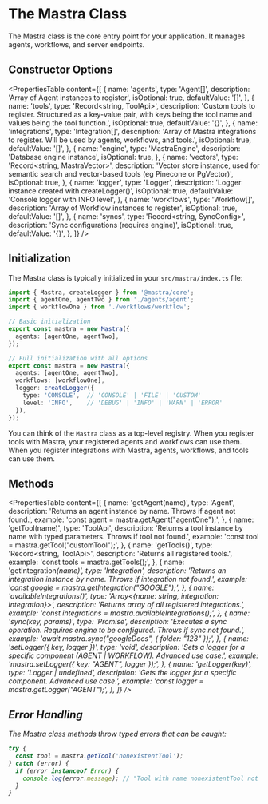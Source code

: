# The Mastra Class

The Mastra class is the core entry point for your application. It manages agents, workflows, and server endpoints.

## Constructor Options

<PropertiesTable
  content={[
    {
      name: 'agents',
      type: 'Agent[]',
      description: 'Array of Agent instances to register',
      isOptional: true,
      defaultValue: '[]',
    },
    {
      name: 'tools',
      type: 'Record<string, ToolApi>',
      description:
        'Custom tools to register. Structured as a key-value pair, with keys being the tool name and values being the tool function.',
      isOptional: true,
      defaultValue: '{}',
    },
    {
      name: 'integrations',
      type: 'Integration[]',
      description: 'Array of Mastra integrations to register. Will be used by agents, workflows, and tools.',
      isOptional: true,
      defaultValue: '[]',
    },
    {
      name: 'engine',
      type: 'MastraEngine',
      description: 'Database engine instance',
      isOptional: true,
    },
    {
      name: 'vectors',
      type: 'Record<string, MastraVector>',
      description: 'Vector store instance, used for semantic search and vector-based tools (eg Pinecone or PgVector)',
      isOptional: true,
    },
    {
      name: 'logger',
      type: 'Logger',
      description: 'Logger instance created with createLogger()',
      isOptional: true,
      defaultValue: 'Console logger with INFO level',
    },
    {
      name: 'workflows',
      type: 'Workflow[]',
      description: 'Array of Workflow instances to register',
      isOptional: true,
      defaultValue: '[]',
    },
    {
      name: 'syncs',
      type: 'Record<string, SyncConfig>',
      description: 'Sync configurations (requires engine)',
      isOptional: true,
      defaultValue: '{}',
    },
  ]}
/>

## Initialization

The Mastra class is typically initialized in your `src/mastra/index.ts` file:

```typescript
import { Mastra, createLogger } from '@mastra/core';
import { agentOne, agentTwo } from './agents/agent';
import { workflowOne } from './workflows/workflow';

// Basic initialization
export const mastra = new Mastra({
  agents: [agentOne, agentTwo],
});

// Full initialization with all options
export const mastra = new Mastra({
  agents: [agentOne, agentTwo],
  workflows: [workflowOne],
  logger: createLogger({
    type: 'CONSOLE',  // 'CONSOLE' | 'FILE' | 'CUSTOM'
    level: 'INFO',    // 'DEBUG' | 'INFO' | 'WARN' | 'ERROR'
  }),
});
```

You can think of the `Mastra` class as a top-level registry. When you register tools with Mastra, your registered agents and workflows can use them. When you register integrations with Mastra, agents, workflows, and tools can use them.

## Methods

<PropertiesTable
  content={[
    {
      name: 'getAgent(name)',
      type: 'Agent',
      description: 'Returns an agent instance by name. Throws if agent not found.',
      example: 'const agent = mastra.getAgent("agentOne");',
    },
    {
      name: 'getTool<T>(name)',
      type: 'ToolApi',
      description: 'Returns a tool instance by name with typed parameters. Throws if tool not found.',
      example: 'const tool = mastra.getTool("customTool");',
    },
    {
      name: 'getTools()',
      type: 'Record<string, ToolApi>',
      description: 'Returns all registered tools.',
      example: 'const tools = mastra.getTools();',
    },
    {
      name: 'getIntegration<I>(name)',
      type: 'Integration',
      description: 'Returns an integration instance by name. Throws if integration not found.',
      example: 'const google = mastra.getIntegration("GOOGLE");',
    },
    {
      name: 'availableIntegrations()',
      type: 'Array<{name: string, integration: Integration}>',
      description: 'Returns array of all registered integrations.',
      example: 'const integrations = mastra.availableIntegrations();',
    },
    {
      name: 'sync<K>(key, params)',
      type: 'Promise<void>',
      description: 'Executes a sync operation. Requires engine to be configured. Throws if sync not found.',
      example: 'await mastra.sync("googleDocs", { folder: "123" });',
    },
    {
      name: 'setLogger({ key, logger })',
      type: 'void',
      description: 'Sets a logger for a specific component (AGENT | WORKFLOW). Advanced use case.',
      example: 'mastra.setLogger({ key: "AGENT", logger });',
    },
    {
      name: 'getLogger(key)',
      type: 'Logger | undefined',
      description: 'Gets the logger for a specific component. Advanced use case.',
      example: 'const logger = mastra.getLogger("AGENT");',
    },
  ]}
/>

## Error Handling

The Mastra class methods throw typed errors that can be caught:

```typescript
try {
  const tool = mastra.getTool('nonexistentTool');
} catch (error) {
  if (error instanceof Error) {
    console.log(error.message); // "Tool with name nonexistentTool not found"
  }
}
```
